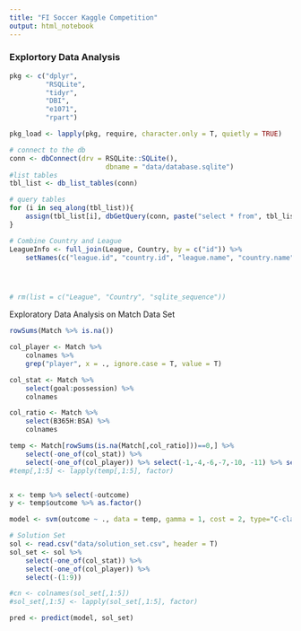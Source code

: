 ```yaml
---
title: "FI Soccer Kaggle Competition"
output: html_notebook
---
```


### Explortory Data Analysis

```r
pkg <- c("dplyr",
         "RSQLite",
         "tidyr",
         "DBI",
         "e1071",
         "rpart")

pkg_load <- lapply(pkg, require, character.only = T, quietly = TRUE)

# connect to the db
conn <- dbConnect(drv = RSQLite::SQLite(),
                        dbname = "data/database.sqlite")
#list tables
tbl_list <- db_list_tables(conn)

# query tables
for (i in seq_along(tbl_list)){
    assign(tbl_list[i], dbGetQuery(conn, paste("select * from", tbl_list[i])))
}

# Combine Country and League
LeagueInfo <- full_join(League, Country, by = c("id")) %>% 
    setNames(c("league.id", "country.id", "league.name", "country.name"))




# rm(list = c("League", "Country", "sqlite_sequence"))
```

Exploratory Data Analysis on Match Data Set

```r
rowSums(Match %>% is.na())

col_player <- Match %>% 
    colnames %>%
    grep("player", x = ., ignore.case = T, value = T)

col_stat <- Match %>% 
    select(goal:possession) %>%
    colnames

col_ratio <- Match %>% 
    select(B365H:BSA) %>%
    colnames

temp <- Match[rowSums(is.na(Match[,col_ratio]))==0,] %>% 
    select(-one_of(col_stat)) %>%
    select(-one_of(col_player)) %>% select(-1,-4,-6,-7,-10, -11) %>% select(-(1:5))
#temp[,1:5] <- lapply(temp[,1:5], factor)


x <- temp %>% select(-outcome)
y <- temp$outcome %>% as.factor()

model <- svm(outcome ~ ., data = temp, gamma = 1, cost = 2, type="C-classification")

# Solution Set
sol <- read.csv("data/solution_set.csv", header = T)
sol_set <- sol %>% 
    select(-one_of(col_stat)) %>% 
    select(-one_of(col_player)) %>% 
    select(-(1:9))

#cn <- colnames(sol_set[,1:5])
#sol_set[,1:5] <- lapply(sol_set[,1:5], factor)

pred <- predict(model, sol_set)

```


